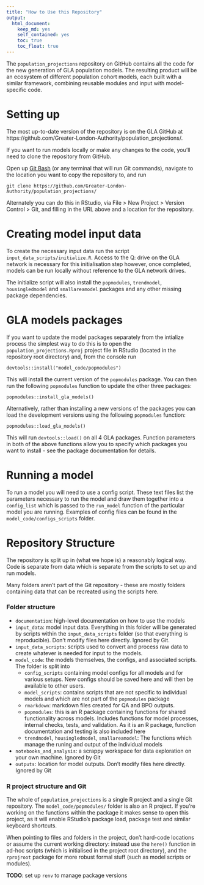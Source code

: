 ```yaml
---
title: "How to Use this Repository"
output:
  html_document:
    keep_md: yes
    self_contained: yes
    toc: true
    toc_float: true
---
```


The `population_projections` repository on GitHub contains all the code for the new generation of GLA population models. The resulting product will be an ecosystem of different population cohort models, each built with a similar framework, combining reusable modules and input with model-specific code.

# Setting up

The most up-to-date version of the repository is on the GLA GitHub at https://github.com/Greater-London-Authority/population_projections/.

If you want to run models locally or make any changes to the code, you'll need to clone the repository from GitHub.

Open up [Git Bash](https://gitforwindows.org/) (or any terminal that will run Git commands), navigate to the location you want to copy the repository to, and run
```
git clone https://github.com/Greater-London-Authority/population_projections/
```

Alternately you can do this in RStudio, via File > New Project > Version Control > Git, and filling in the URL above and a location for the repository.

# Creating model input data

To create the necessary input data run the script `input_data_scripts/initialize.R`. Access to the Q: drive on the GLA network is necessary for this initialisation step however, once completed, models can be run locally without reference to the GLA network drives.

The initialize script will also install the `popmodules`, `trendmodel`, `housingledmodel` and `smallareamodel` packages and any other missing package dependencies.

# GLA models packages

If you want to update the model packages separately from the intialize process the simplest way to do this is to open the `population_projections.Rproj` project file in RStudio (located in the repository root directory) and, from the console run
```
devtools::install("model_code/popmodules")
```

This will install the current version of the `popmodules` package. You can then run the following `popmodules` function to update the other three packages:
```
popmodules::install_gla_models()
```
Alternatively, rather than installing a new versions of the packages you can load the development versions using the following `popmodules` function:
```
popmodules::load_gla_models()
```
This will run `devtools::load()` on all 4 GLA packages. Function parameters in both of the above functions allow you to specify which packages you want to install - see the package documentation for details.


# Running a model

To run a model you will need to use a config script. These text files list the parameters necessary to run the model and draw them together into a `config_list` which is passed to the `run_model` function of the particular model you are running. Examples of config files can be found in the `model_code/configs_scripts` folder.


# Repository Structure

The repository is split up in (what we hope is) a reasonably logical way. Code is separate from data which is separate from the scripts to set up and run models.

Many folders aren't part of the Git repository - these are mostly folders containing data that can be recreated using the scripts here.



### Folder structure

* `documentation`: high-level documentation on how to use the models
* `input_data`: model input data. Everything in this folder will be generated by scripts within the `input_data_scripts` folder (so that everything is reproducible). Don't modify files here directly. Ignored by Git.
* `input_data_scripts`: scripts used to convert and process raw data to create whatever is needed for input to the models.
* `model_code`: the models themselves, the configs, and associated scripts. The folder is split into 
    + `config_scripts` containing model configs for all models and for various setups. New configs should be saved here and will then be available to other users.
    + `model_scripts`: contains scripts that are not specific to individual models and which are not part of the `popmodules` package
    + `rmarkdown`: markdown files created for QA and BPO outputs.
    + `popmodules`: this is an R package containing functions for shared functionality across models. Includes functions for model processes, internal checks, tests, and validation. As it is an R package, function documentation and testing is also included here
    + `trendmodel`, `housingledmodel`, `smallareamodel`: The functions which manage the runing and output of the individual models
* `notebooks_and_analysis`: a scrappy workspace for data exploration on your own machine. Ignored by Git
* `outputs`: location for model outputs. Don't modify files here directly. Ignored by Git


### R project structure and Git

The whole of `population_projections` is a single R project and a single Git repository. The `model_code/popmodules/` folder is also an R project. If you're working on the functions within the package it makes sense to open this project, as it will enable RStudio's package load, package test and similar keyboard shortcuts.

When pointing to files and folders in the project, don't hard-code locations or assume the current working directory: instead use the `here()` function in ad-hoc scripts (which is initialised in the project root directory), and the `rprojroot` package for more robust formal stuff (such as model scripts or modules).

**TODO**: set up `renv` to manage package versions

